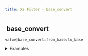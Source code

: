 ```yaml
---
title: XS Filter - base_convert
---
```


## <img src="../assets/docuBadge (11).png" alt="" data-size="line" /> base\_convert <a href="#xs-base_convert" id="xs-base_convert"></a>

`value|base_convert:from_base:to_base`

<details>

<summary>Examples</summary>

```javascript
"FF"|base_convert:"16":"10"    // Returns "255" (hex to decimal)
"1010"|base_convert:"2":"10"   // Returns "10" (binary to decimal)
```

</details>
